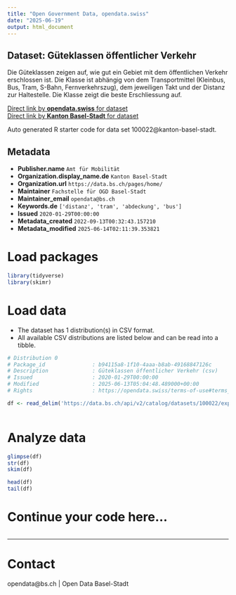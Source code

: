 ```yaml
---
title: "Open Government Data, opendata.swiss"
date: "2025-06-19"
output: html_document
---
```


## Dataset: Güteklassen öffentlicher Verkehr

Die Güteklassen zeigen auf, wie gut ein Gebiet mit dem öffentlichen Verkehr erschlossen ist. Die Klasse ist abhängig von dem Transportmittel (Kleinbus, Bus, Tram, S-Bahn, Fernverkehrszug), dem jeweiligen Takt und der Distanz zur Haltestelle. Die Klasse zeigt die beste Erschliessung auf.

[Direct link by **opendata.swiss** for dataset](https://opendata.swiss/de/dataset/guteklassen-offentlicher-verkehr)<br>
[Direct link by **Kanton Basel-Stadt** for dataset](https://data.bs.ch/explore/dataset/100022/)

Auto generated R starter code for data set 100022@kanton-basel-stadt.

## Metadata

- **Publisher.name** `Amt für Mobilität`
- **Organization.display_name.de** `Kanton Basel-Stadt`
- **Organization.url** `https://data.bs.ch/pages/home/`
- **Maintainer** `Fachstelle für OGD Basel-Stadt`
- **Maintainer_email** `opendata@bs.ch`
- **Keywords.de** `['distanz', 'tram', 'abdeckung', 'bus']`
- **Issued** `2020-01-29T00:00:00`
- **Metadata_created** `2022-09-13T00:32:43.157210`
- **Metadata_modified** `2025-06-14T02:11:39.353821`


# Load packages

```r

library(tidyverse)
library(skimr)

```

# Load data

-   The dataset has 1 distribution(s) in CSV format.
-   All available CSV distributions are listed below and can be read into a tibble.

```r

# Distribution 0
# Package_id               : b94115a8-1f10-4aaa-b8ab-49168847126c
# Description              : Güteklassen öffentlicher Verkehr (csv)
# Issued                   : 2020-01-29T00:00:00
# Modified                 : 2025-06-13T05:04:48.489000+00:00
# Rights                   : https://opendata.swiss/terms-of-use#terms_by

df <- read_delim('https://data.bs.ch/api/v2/catalog/datasets/100022/exports/csv?use_labels=true')



```

# Analyze data

```r

glimpse(df)
str(df)
skim(df)

head(df)
tail(df)

```

# Continue your code here...

```r

```

------------------------------------------------------------------------

# Contact

opendata@bs.ch | Open Data Basel-Stadt
